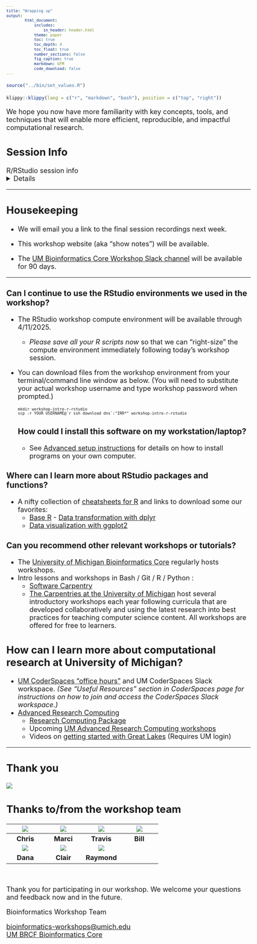 ```yaml
---
title: "Wrapping up"
output:
        html_document:
            includes:
                in_header: header.html
            theme: paper
            toc: true
            toc_depth: 4
            toc_float: true
            number_sections: false
            fig_caption: true
            markdown: GFM
            code_download: false
---
```


<style type="text/css">

body, td {
   font-size: 18px;
}
code.r{
  font-size: 12px;
}
pre {
  font-size: 12px
}

</style>

```r
source("../bin/set_values.R")
```

```r
klippy::klippy(lang = c("r", "markdown", "bash"), position = c("top", "right"))
```

We hope you now have more familiarity with key concepts, tools, and techniques
that will enable more efficient, reproducible, and impactful computational research.


## Session Info

<summary>R/RStudio session info</summary>
<details>
```
> devtools::session_info()
─ Session info ──────────────────────────────────────────────────────────────────────────
 setting  value
 version  R version 4.5.0 (2025-04-11)
 os       Ubuntu 22.04.5 LTS
 system   x86_64, linux-gnu
 ui       RStudio
 language (EN)
 collate  C.UTF-8
 ctype    C.UTF-8
 tz       America/Detroit
 date     2025-06-11
 rstudio  2024.12.1+563 Kousa Dogwood (server)
 pandoc   2.9.2.1 @ /usr/bin/pandoc
 quarto   1.5.57 @ /usr/lib/rstudio-server/bin/quarto/bin/quarto

─ Packages ──────────────────────────────────────────────────────────────────────────────
 package      * version date (UTC) lib source
 cachem         1.1.0   2024-05-16 [2] CRAN (R 4.5.0)
 cli            3.6.5   2025-04-23 [2] CRAN (R 4.5.0)
 devtools       2.4.5   2022-10-11 [2] CRAN (R 4.5.0)
 digest         0.6.37  2024-08-19 [2] CRAN (R 4.5.0)
 dplyr        * 1.1.4   2023-11-17 [2] CRAN (R 4.5.0)
 ellipsis       0.3.2   2021-04-29 [2] CRAN (R 4.5.0)
 farver         2.1.2   2024-05-13 [2] CRAN (R 4.5.0)
 fastmap        1.2.0   2024-05-15 [2] CRAN (R 4.5.0)
 forcats      * 1.0.0   2023-01-29 [2] CRAN (R 4.5.0)
 fs             1.6.6   2025-04-12 [2] CRAN (R 4.5.0)
 generics       0.1.4   2025-05-09 [2] CRAN (R 4.5.0)
 ggplot2      * 3.5.2   2025-04-09 [2] CRAN (R 4.5.0)
 ggrepel      * 0.9.6   2024-09-07 [2] CRAN (R 4.5.0)
 glue           1.8.0   2024-09-30 [2] CRAN (R 4.5.0)
 gtable         0.3.6   2024-10-25 [2] CRAN (R 4.5.0)
 hms            1.1.3   2023-03-21 [2] CRAN (R 4.5.0)
 htmltools      0.5.8.1 2024-04-04 [2] CRAN (R 4.5.0)
 htmlwidgets    1.6.4   2023-12-06 [2] CRAN (R 4.5.0)
 httpuv         1.6.16  2025-04-16 [2] CRAN (R 4.5.0)
 later          1.4.2   2025-04-08 [2] CRAN (R 4.5.0)
 lifecycle      1.0.4   2023-11-07 [2] CRAN (R 4.5.0)
 lubridate    * 1.9.4   2024-12-08 [2] CRAN (R 4.5.0)
 magrittr       2.0.3   2022-03-30 [2] CRAN (R 4.5.0)
 memoise        2.0.1   2021-11-26 [2] CRAN (R 4.5.0)
 mime           0.13    2025-03-17 [2] CRAN (R 4.5.0)
 miniUI         0.1.2   2025-04-17 [2] CRAN (R 4.5.0)
 pillar         1.10.2  2025-04-05 [2] CRAN (R 4.5.0)
 pkgbuild       1.4.8   2025-05-26 [2] CRAN (R 4.5.0)
 pkgconfig      2.0.3   2019-09-22 [2] CRAN (R 4.5.0)
 pkgload        1.4.0   2024-06-28 [2] CRAN (R 4.5.0)
 profvis        0.4.0   2024-09-20 [2] CRAN (R 4.5.0)
 promises       1.3.3   2025-05-29 [2] CRAN (R 4.5.0)
 purrr        * 1.0.4   2025-02-05 [2] CRAN (R 4.5.0)
 R6             2.6.1   2025-02-15 [2] CRAN (R 4.5.0)
 RColorBrewer   1.1-3   2022-04-03 [2] CRAN (R 4.5.0)
 Rcpp           1.0.14  2025-01-12 [2] CRAN (R 4.5.0)
 readr        * 2.1.5   2024-01-10 [2] CRAN (R 4.5.0)
 remotes        2.5.0   2024-03-17 [2] CRAN (R 4.5.0)
 rlang          1.1.6   2025-04-11 [2] CRAN (R 4.5.0)
 rstudioapi     0.17.1  2024-10-22 [2] CRAN (R 4.5.0)
 scales         1.4.0   2025-04-24 [2] CRAN (R 4.5.0)
 sessioninfo    1.2.3   2025-02-05 [2] CRAN (R 4.5.0)
 shiny          1.10.0  2024-12-14 [2] CRAN (R 4.5.0)
 stringi        1.8.7   2025-03-27 [2] CRAN (R 4.5.0)
 stringr      * 1.5.1   2023-11-14 [2] CRAN (R 4.5.0)
 tibble       * 3.2.1   2023-03-20 [2] CRAN (R 4.5.0)
 tidyr        * 1.3.1   2024-01-24 [2] CRAN (R 4.5.0)
 tidyselect     1.2.1   2024-03-11 [2] CRAN (R 4.5.0)
 tidyverse    * 2.0.0   2023-02-22 [2] CRAN (R 4.5.0)
 timechange     0.3.0   2024-01-18 [2] CRAN (R 4.5.0)
 tzdb           0.5.0   2025-03-15 [2] CRAN (R 4.5.0)
 urlchecker     1.0.1   2021-11-30 [2] CRAN (R 4.5.0)
 usethis        3.1.0   2024-11-26 [2] CRAN (R 4.5.0)
 vctrs          0.6.5   2023-12-01 [2] CRAN (R 4.5.0)
 withr          3.0.2   2024-10-28 [2] CRAN (R 4.5.0)
 xtable         1.8-4   2019-04-21 [2] CRAN (R 4.5.0)

 [1] /home/workshop/chrismgates/R/x86_64-pc-linux-gnu-library/4.5
 [2] /efs/workshop/R/library
 [3] /usr/local/lib/R/site-library
 [4] /usr/lib/R/site-library
 [5] /usr/lib/R/library
 * ── Packages attached to the search path.

─────────────────────────────────────────────────────────────────────────────────────────
```

FYI, the RStudio version can be found from the menu **Help:AboutRStudio**; you can 
copy that info using the **Copy Version** button. This gives a concise passage 
that shows the RStudio version, the OS, and the browser client version.
```
RStudio 2024.12.1+563 "Kousa Dogwood" Release (27771613951643d8987af2b2fb0c752081a3a853, 2025-02-02) for Ubuntu Jammy
Mozilla/5.0 (Macintosh; Intel Mac OS X 10_15_7) AppleWebKit/537.36 (KHTML, like Gecko) Chrome/137.0.0.0 Safari/537.36, Quarto 1.5.57
```

Alternatively, you can see the RStudio version info from the command line: 
```
> RStudio.Version()
$citation
To cite RStudio in publications use:

  Posit team (2025). RStudio: Integrated Development Environment for
  R. Posit Software, PBC, Boston, MA. URL http://www.posit.co/.

A BibTeX entry for LaTeX users is

  @Manual{,
    title = {RStudio: Integrated Development Environment for R},
    author = {{Posit team}},
    organization = {Posit Software, PBC},
    address = {Boston, MA},
    year = {2025},
    url = {http://www.posit.co/},
  }

$mode
[1] "server"

$version
[1] ‘2024.12.1.563’

$long_version
[1] "2024.12.1+563"

$release_name
[1] "Kousa Dogwood"
```
</details>


---

## Housekeeping

- We will email you a link to the final session recordings next week.

- This workshop website (aka "show notes") will be available.

- The [UM Bioinformatics Core Workshop Slack channel](https://umbioinfcoreworkshops.slack.com){target="_blank"} 
  will be available for 90 days.

---

### Can I continue to use the RStudio environments we used in the workshop?
- The RStudio workshop compute environment will be available through 4/11/2025.
  - _Please save all your R scripts now_ so that we can "right-size" the compute environment immediately following today's workshop session.
- You can download files from the workshop environment from your terminal/command line window as below.
  (You will need to substitute your actual workshop username and type workshop password when prompted.)
  ```
  mkdir workshop-intro-r-rstudio
  scp -r YOUR_USERNAME@`r ssh_download_dns`:"IRR*" workshop-intro-r-rstudio
  ```
### How could I install this software on my workstation/laptop?
  - See [Advanced setup instructions](workshop_setup/setup_instructions_advanced.html){target="_blank"}
    for details on how to install programs on your own computer.

### Where can I learn more about RStudio packages and functions?
- A nifty collection of [cheatsheets for R](https://www.rstudio.com/resources/cheatsheets/){target="_blank"} and links to download some our favorites:
  - [Base R](http://github.com/rstudio/cheatsheets/blob/main/base-r.pdf){target="_blank"}   - [Data transformation with dplyr](https://raw.githubusercontent.com/rstudio/cheatsheets/main/data-transformation.pdf){target="_blank"}
  - [Data visualization with ggplot2](https://raw.githubusercontent.com/rstudio/cheatsheets/main/data-visualization.pdf){target="_blank"}

### Can you recommend other relevant workshops or tutorials?
- The [University of Michigan Bioinformatics Core](https://michmed.org/GqGzZ){target="_blank"} regularly hosts workshops.
- Intro lessons and workshops in Bash / Git / R / Python : 
  - [Software Carpentry](https://software-carpentry.org/lessons/){target="_blank"}
  - [The Carpentries at the University of Michigan](https://umcarpentries.org/){target="_blank"} host several introductory workshops each year following curricula that are developed collaboratively and using the latest research into best practices for teaching computer science content. All workshops are offered for free to learners. 


## How can I learn more about computational research at University of Michigan?
- [UM CoderSpaces "office hours"](https://datascience.isr.umich.edu/events/coderspaces/){target="_blank"} and UM CoderSpaces Slack workspace. _(See "Useful Resources" section in CoderSpaces page for instructions on how to join and access the CoderSpaces Slack workspace.)_
- [Advanced Research Computing](https://its.umich.edu/advanced-research-computing){target="_blank"}
  - [Research Computing Package](https://its.umich.edu/advanced-research-computing/research-computing-package){target="_blank"}
  - Upcoming [UM Advanced Research Computing workshops](https://ttc.iss.lsa.umich.edu/ttc/sessions/tag/arc/){target="_blank"}
  - Videos on [getting started with Great Lakes](https://www.mivideo.it.umich.edu/channel/ARC-TS%2BTraining/181860561/){target="_blank"} (Requires UM login)

---

## Thank you

![](images/workshop-intro/sponsor_logos.png)

## Thanks to/from the workshop team

| ![](images/headshots/headshot_cgates.jpg) | ![](images/headshots/headshot_mbradenb.jpg) | ![](images/headshots/headshot_trsaari.jpg) |  ![](images/headshots/headshot_wld.jpg) |
|:-:|:-:|:-:|:-:|
| **Chris** | **Marci** | **Travis** | **Bill** |
| ![](images/headshots/headshot_damki.jpg) | ![](images/headshots/headshot_clairis.jpg) | ![](images/headshots/headshot_rcavalca.jpg) |
| **Dana** | **Clair** | **Raymond** | 

<br/>

Thank you for participating in our workshop. We welcome your questions and
feedback now and in the future.

Bioinformatics Workshop Team

[bioinformatics-workshops@umich.edu](mailto:bioinformatics-workshops@umich.edu) <br/>
[UM BRCF Bioinformatics Core](https://medresearch.umich.edu/office-research/about-office-research/biomedical-research-core-facilities/bioinformatics-core){target="_blank"}
